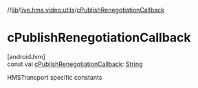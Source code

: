 //[lib](../../index)/[live.hms.video.utils](index)/[cPublishRenegotiationCallback](c-publish-renegotiation-callback)

# cPublishRenegotiationCallback

[androidJvm]\
const val [cPublishRenegotiationCallback](c-publish-renegotiation-callback): [String](https://kotlinlang.org/api/latest/jvm/stdlib/kotlin/-string/index.html)

HMSTransport specific constants
